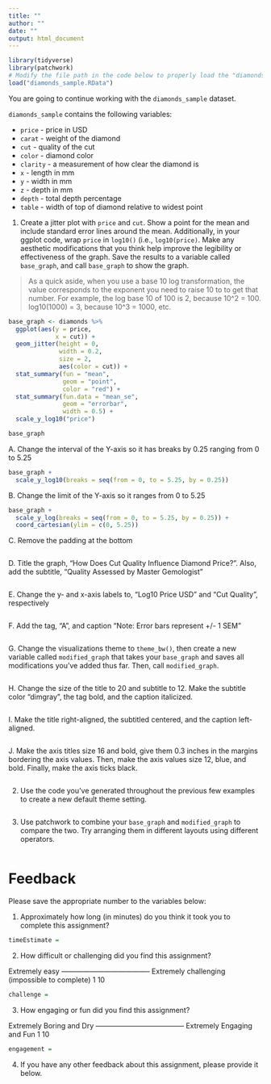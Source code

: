 ```yaml
---
title: ""
author: ""
date: ""
output: html_document
---
```


```r
library(tidyverse)
library(patchwork)
# Modify the file path in the code below to properly load the "diamonds_sample.RData" file
load("diamonds_sample.RData") 
```

You are going to continue working with the `diamonds_sample` dataset.

`diamonds_sample` contains the following variables: 

* `price` - price in USD
* `carat` - weight of the diamond
* `cut` - quality of the cut
* `color` - diamond color
* `clarity` - a measurement of how clear the diamond is
* `x` - length in mm
* `y` - width in mm
* `z` - depth in mm
* `depth` - total depth percentage
* `table` - width of top of diamond relative to widest point

1. Create a jitter plot with `price` and `cut`. Show a point for the mean and include standard error lines around the mean. Additionally, in your ggplot code, wrap `price` in `log10()` (i.e., `log10(price)`. Make any aesthetic modifications that you think help improve the legibility or effectiveness of the graph. Save the results to a variable called `base_graph`, and call `base_graph` to show the graph.

> As a quick aside, when you use a base 10 log transformation, the value corresponds to the exponent you need to raise 10 to to get that number. For example, the log base 10 of 100 is 2, because 10^2 = 100. log10(1000) = 3, because 10^3 = 1000, etc. 

```r
base_graph <- diamonds %>%
  ggplot(aes(y = price, 
             x = cut)) + 
  geom_jitter(height = 0, 
              width = 0.2, 
              size = 2,
              aes(color = cut)) + 
  stat_summary(fun = "mean",
               geom = "point",
               color = "red") + 
  stat_summary(fun.data = "mean_se", 
               geom = "errorbar", 
               width = 0.5) + 
  scale_y_log10("price")

base_graph
```

  A. Change the interval of the Y-axis so it has breaks by 0.25 ranging from 0 to 5.25
  
```r
base_graph + 
  scale_y_log10(breaks = seq(from = 0, to = 5.25, by = 0.25))
```
  
  B. Change the limit of the Y-axis so it ranges from 0 to 5.25
  
```r
base_graph + 
  scale_y_log(breaks = seq(from = 0, to = 5.25, by = 0.25)) + 
  coord_cartesian(ylim = c(0, 5.25))
```

  C. Remove the padding at the bottom
  
```r

```

  D. Title the graph, "How Does Cut Quality Influence Diamond Price?". Also, add the subtitle, "Quality Assessed by Master Gemologist"
  
```r

```

  E. Change the y- and x-axis labels to, "Log10 Price USD" and "Cut Quality", respectively
  
```r

```

  F. Add the tag, "A", and caption "Note: Error bars represent +/- 1 SEM"
  
```r

```
  
  G. Change the visualizations theme to `theme_bw()`, then create a new variable called `modified_graph` that takes your `base_graph` and saves all modifications you've added thus far. Then, call `modified_graph`.
  
```r

```

  H. Change the size of the title to 20 and subtitle to 12. Make the subtitle color "dimgray", the tag bold, and the caption italicized. 

```r

```

  I. Make the title right-aligned, the subtitled centered, and the caption left-aligned.
  
```r

```

  J. Make the axis titles size 16 and bold, give them 0.3 inches in the margins bordering the axis values. Then, make the axis values size 12, blue, and bold. Finally, make the axis ticks black.
  
```r

```

2. Use the code you've generated throughout the previous few examples to create a new default theme setting.

```r

```

3. Use patchwork to combine your `base_graph` and `modified_graph` to compare the two. Try arranging them in different layouts using different operators.

```r

```

# Feedback 

Please save the appropriate number to the variables below:

1. Approximately how long (in minutes) do you think it took you to complete this assignment?

```r
timeEstimate = 
```

2. How difficult or challenging did you find this assignment?

Extremely easy -------------------------------------- Extremely challenging 
                                                     (impossible to complete)
    1                                                           10
    
```r
challenge = 
```
    
    
3. How engaging or fun did you find this assignment?
  
Extremely Boring and Dry -------------------------------------- Extremely Engaging and Fun 
          1                                                                   10

```r
engagement = 
```

4. If you have any other feedback about this assignment, please provide it below.




